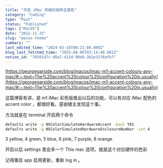 ```yaml
---
title: "开启 iMac 风格的独特主题色"
category: "Coding"
type: "Post"
status: "Published"
tags: ["MacOS"]
date: "2022-11-25"
slug: "macos-theme"
summary: ""
last_edited_time: "2024-03-16T08:21:00.000Z"
blog_last_fetched_time: "2025-08-06T03:14:48.881Z"
notion_id: "76501d7c-d8a7-413d-90d6-3b2e31f8afb7"
---
```



[https://georgegarside.com/blog/macos/imac-m1-accent-colours-any-mac/#:~:text=The%20accent%20colour%20configuration%20is,usually](https://georgegarside.com/blog/macos/imac-m1-accent-colours-any-mac/#:~:text=The%20accent%20colour%20configuration%20is,usually)


这篇博客有讲，是 m1 iMac 彩色版推出以后的功能，可以有对应 iMac 配色的 accent color ，都很好看。感谢楼主发现这个事。


方法就是在 terminal 开启两个命令


```bash
defaults write -g NSColorSimulateHardwareAccent -bool YES
defaults write -g NSColorSimulatedHardwareEnclosureNumber -int 4
```


3 yellow, 4 green, 5 blue, 6 pink, 7 purple, 8 orange


开启以后 settings 里会多一个 This mac 选项，就是这个对应硬件的色彩


记得重启 app 启用更新，重新 log in 。

